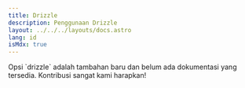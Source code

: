 ```yaml
---
title: Drizzle
description: Penggunaan Drizzle
layout: ../../../layouts/docs.astro
lang: id
isMdx: true
---
```



<Callout type="info">
  Opsi `drizzle` adalah tambahan baru dan belum ada dokumentasi yang tersedia. Kontribusi sangat kami harapkan!

</Callout>
